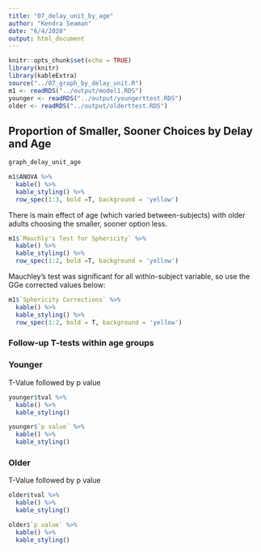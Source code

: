 ```yaml
---
title: "07_delay_unit_by_age"
author: "Kendra Seaman"
date: "6/4/2020"
output: html_document
---
```


```r
knitr::opts_chunk$set(echo = TRUE)
library(knitr)
library(kableExtra)
source("../07_graph_by_delay_unit.R")
m1 <- readRDS("../output/model1.RDS")
younger <- readRDS("../output/youngerttest.RDS")
older <- readRDS("../output/olderttest.RDS")
```

## Proportion of Smaller, Sooner Choices by Delay and Age

```r
graph_delay_unit_age
```

```r
m1$ANOVA %>%
  kable() %>%
  kable_styling() %>%
  row_spec(1:3, bold =T, background = 'yellow')
```

There is main effect of age (which varied between-subjects) with older adults choosing the smaller, sooner option less. 

```r
m1$`Mauchly's Test for Sphericity` %>%
  kable() %>%
  kable_styling() %>%
  row_spec(1:2, bold =T, background = 'yellow')
```

Mauchley's test was significant for all within-subject variable, so use the GGe corrected values below:

```r
m1$`Sphericity Corrections` %>%
  kable() %>%
  kable_styling() %>%
  row_spec(1:2, bold = T, background = 'yellow')
```

### Follow-up T-tests within age groups
### Younger
T-Value followed by p value
```r
younger$tval %>%
  kable() %>%
  kable_styling() 

younger$`p value` %>%
  kable() %>%
  kable_styling() 
```

### Older
T-Value followed by p value
```r
older$tval %>%
  kable() %>%
  kable_styling() 

older$`p value` %>%
  kable() %>%
  kable_styling() 
```